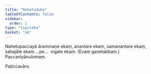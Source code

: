 ```yaml
---
title: "Nahetuduka"
tableOfContents: false
sidebar:
  order: 1
type: "tipitaka"
basket: "ab"
---
```



<DynamicBreadcrumb />

<Division number="13">

<Paragraph number="2285">
Nahetupaccayā ārammaṇe ekaṃ, anantare ekaṃ, samanantare ekaṃ, sahajāte ekaṃ …pe…  vigate ekaṃ. (Evaṃ gaṇetabbaṃ.)

</Paragraph>
</Division>

<Paragraph number="2286" type="center">
Paccanīyānulomaṃ.

  
Paṭiccavāro.
</Paragraph>